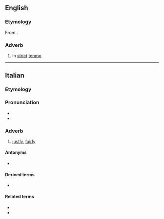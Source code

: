 ==English==

===Etymology===
From {{der|en|it|giustamente}}.

===Adverb===
{{en-adv|-}}

# {{lb|en|music}} in [[strict]] [[tempo]]

----

==Italian==

===Etymology===
{{PIE root|it|h₂yew}}
{{suffix|it|giusto|t1=just”, “right|mente|t2=-ly|pos2=adverb-forming suffix}}

===Pronunciation===
* {{IPA|it|/d͡ʒus.taˈmen.te/|[d͡ʒus̪t̪äˈme̞n̪t̪e]}}
* {{hyphenation|it|giu|sta|mén|te}}

===Adverb===
{{it-adv}}

# [[justly]], [[fairly]]

====Antonyms====
* {{l|it|ingiustamente}}

====Derived terms====
* {{l|it|ingiustamente}}

====Related terms====
* {{l|it|giustizia}}
* {{l|it|giusto}}